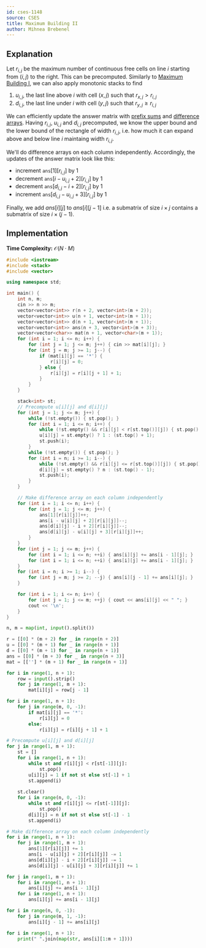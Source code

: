 ```yaml
---
id: cses-1148
source: CSES
title: Maximum Building II
author: Mihnea Brebenel
---
```


## Explanation

Let $r_{i,j}$ be the maximum number of continuous free cells on line $i$ starting from $(i, j)$ to the right.
This can be precomputed.
Similarly to [Maximum Building I](https://cses.fi/problemset/task/1147), we can also apply monotonic stacks to find
1. $u_{i, j}$, the last line above $i$ with cell $(x, j)$ such that $r_{x, j} > r_{i, j}$
2. $d_{i, j}$, the last line under $i$ with cell $(y, j)$ such that $r_{y, j} \ge r_{i, j}$

We can efficiently update the answer matrix with [prefix sums](/silver/more-prefix-sums#2d-prefix-sums)
and [difference arrays](https://codeforces.com/blog/entry/78762).
Having $r_{i,j}$, $u_{i,j}$ and $d_{i,j}$ precomputed, we know the upper bound
and the lower bound of the rectangle of width $r_{i,j}$,
i.e. how much it can expand above and below line $i$ maintaing width $r_{i, j}$.

We'll do difference arrays on each column independently.
Accordingly, the updates of the answer matrix look like this:
- increment $\texttt{ans}[1][r_{i,j}]$ by $1$
- decrement $\texttt{ans}[i - u_{i, j} + 2][r_{i,j}]$ by $1$
- decrement $\texttt{ans}[d_{i,j} - i + 2][r_{i, j}]$ by $1$
- increment $\texttt{ans}[d_{i,j} - u_{i,j} + 3][r_{i,j}]$ by $1$

Finally, we add $ans[i][j]$ to $ans[i][j-1]$ i.e. a submatrix of size
$i \times j$ contains a submatrix of size $i \times (j-1)$.

## Implementation

**Time Complexity:** $\mathcal{O}(N \cdot M)$

<LanguageSection>
<CPPSection>

```cpp
#include <iostream>
#include <stack>
#include <vector>

using namespace std;

int main() {
	int n, m;
	cin >> n >> m;
	vector<vector<int>> r(n + 2, vector<int>(m + 2));
	vector<vector<int>> u(n + 1, vector<int>(m + 1));
	vector<vector<int>> d(n + 1, vector<int>(m + 1));
	vector<vector<int>> ans(n + 3, vector<int>(m + 3));
	vector<vector<char>> mat(n + 1, vector<char>(m + 1));
	for (int i = 1; i <= n; i++) {
		for (int j = 1; j <= m; j++) { cin >> mat[i][j]; }
		for (int j = m; j >= 1; j--) {
			if (mat[i][j] == '*') {
				r[i][j] = 0;
			} else {
				r[i][j] = r[i][j + 1] + 1;
			}
		}
	}

	stack<int> st;
	// Precompute u[i][j] and d[i][j]
	for (int j = 1; j <= m; j++) {
		while (!st.empty()) { st.pop(); }
		for (int i = 1; i <= n; i++) {
			while (!st.empty() && r[i][j] < r[st.top()][j]) { st.pop(); }
			u[i][j] = st.empty() ? 1 : (st.top() + 1);
			st.push(i);
		}
		while (!st.empty()) { st.pop(); }
		for (int i = n; i >= 1; i--) {
			while (!st.empty() && r[i][j] <= r[st.top()][j]) { st.pop(); }
			d[i][j] = st.empty() ? n : (st.top() - 1);
			st.push(i);
		}
	}

	// Make difference array on each column independently
	for (int i = 1; i <= n; i++) {
		for (int j = 1; j <= m; j++) {
			ans[1][r[i][j]]++;
			ans[i - u[i][j] + 2][r[i][j]]--;
			ans[d[i][j] - i + 2][r[i][j]]--;
			ans[d[i][j] - u[i][j] + 3][r[i][j]]++;
		}
	}
	for (int j = 1; j <= m; j++) {
		for (int i = 1; i <= n; ++i) { ans[i][j] += ans[i - 1][j]; }
		for (int i = 1; i <= n; ++i) { ans[i][j] += ans[i - 1][j]; }
	}
	for (int i = n; i >= 1; i--) {
		for (int j = m; j >= 2; --j) { ans[i][j - 1] += ans[i][j]; }
	}

	for (int i = 1; i <= n; i++) {
		for (int j = 1; j <= m; ++j) { cout << ans[i][j] << " "; }
		cout << '\n';
	}
}
```

</CPPSection>
<PySection>

```py
n, m = map(int, input().split())

r = [[0] * (m + 2) for _ in range(n + 2)]
u = [[0] * (m + 1) for _ in range(n + 1)]
d = [[0] * (m + 1) for _ in range(n + 1)]
ans = [[0] * (m + 3) for _ in range(n + 3)]
mat = [[''] * (m + 1) for _ in range(n + 1)]

for i in range(1, n + 1):
    row = input().strip()
    for j in range(1, m + 1):
        mat[i][j] = row[j - 1]

for i in range(1, n + 1):
    for j in range(m, 0, -1):
        if mat[i][j] == '*':
            r[i][j] = 0
        else:
            r[i][j] = r[i][j + 1] + 1

# Precompute u[i][j] and d[i][j]
for j in range(1, m + 1):
    st = []
    for i in range(1, n + 1):
        while st and r[i][j] < r[st[-1]][j]:
            st.pop()
        u[i][j] = 1 if not st else st[-1] + 1
        st.append(i)
    
    st.clear()
    for i in range(n, 0, -1):
        while st and r[i][j] <= r[st[-1]][j]:
            st.pop()
        d[i][j] = n if not st else st[-1] - 1
        st.append(i)

# Make difference array on each column independently
for i in range(1, n + 1):
    for j in range(1, m + 1):
        ans[1][r[i][j]] += 1
        ans[i - u[i][j] + 2][r[i][j]] -= 1
        ans[d[i][j] - i + 2][r[i][j]] -= 1
        ans[d[i][j] - u[i][j] + 3][r[i][j]] += 1

for j in range(1, m + 1):
    for i in range(1, n + 1):
        ans[i][j] += ans[i - 1][j]
    for i in range(1, n + 1):
        ans[i][j] += ans[i - 1][j]

for i in range(n, 0, -1):
    for j in range(m, 1, -1):
        ans[i][j - 1] += ans[i][j]

for i in range(1, n + 1):
    print(" ".join(map(str, ans[i][1:m + 1])))
```

</PySection>
</LanguageSection>
